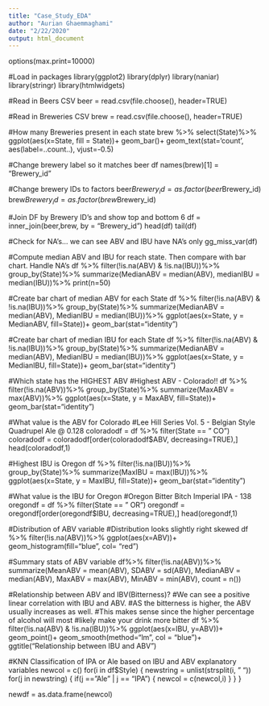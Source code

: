```yaml
---
title: "Case_Study_EDA"
author: "Aurian Ghaemmaghami"
date: "2/22/2020"
output: html_document
---
```


options(max.print=10000)

#Load in packages
library(ggplot2)
library(dplyr)
library(naniar)
library(stringr)
library(htmlwidgets)

#Read in Beers CSV
beer = read.csv(file.choose(), header=TRUE)

#Read in Breweries CSV
brew = read.csv(file.choose(), header=TRUE)

#How many Breweries present in each state
brew %>%
  select(State)%>%
  ggplot(aes(x=State, fill = State))+
  geom_bar()+
  geom_text(stat='count', aes(label=..count..), vjust=-0.5)


#Change brewery label so it matches beer df
names(brew)[1] = "Brewery_id"

#Change brewery IDs to factors
beer$Brewery_id = as.factor(beer$Brewery_id)
brew$Brewery_id = as.factor(brew$Brewery_id)

#Join DF by Brewery ID's and show top and bottom 6
df = inner_join(beer,brew, by = "Brewery_id")
head(df)
tail(df)

#Check for NA's... we can see ABV and IBU have NA's only
gg_miss_var(df)

#Compute median ABV and IBU for reach state. Then compare with bar chart. Handle NA's
df %>%
  filter(!is.na(ABV) & !is.na(IBU))%>%
  group_by(State)%>%
  summarize(MedianABV = median(ABV), medianIBU = median(IBU))%>%
  print(n=50)

#Create bar chart of median ABV for each State
df %>%
  filter(!is.na(ABV) & !is.na(IBU))%>%
  group_by(State)%>%
  summarize(MedianABV = median(ABV), MedianIBU = median(IBU))%>%
  ggplot(aes(x=State, y = MedianABV, fill=State))+
  geom_bar(stat="identity")
  
#Create bar chart of median IBU for each State
df %>%
  filter(!is.na(ABV) & !is.na(IBU))%>%
  group_by(State)%>%
  summarize(MedianABV = median(ABV), MedianIBU = median(IBU))%>%
  ggplot(aes(x=State, y = MedianIBU, fill=State))+
  geom_bar(stat="identity")

#Which state has the HIGHEST ABV
#Highest ABV - Colorado!!
df %>%
  filter(!is.na(ABV))%>%
  group_by(State)%>%
  summarize(MaxABV = max(ABV))%>%
  ggplot(aes(x=State, y = MaxABV, fill=State))+
  geom_bar(stat="identity")

#What value is the ABV for Colorado
#Lee Hill Series Vol. 5 - Belgian Style Quadrupel Ale @ 0.128
coloradodf = df %>% filter(State == " CO")
coloradodf = coloradodf[order(coloradodf$ABV, decreasing=TRUE),]
head(coloradodf,1)

#Highest IBU is Oregon
df %>%
  filter(!is.na(IBU))%>%
  group_by(State)%>%
  summarize(MaxIBU = max(IBU))%>%
  ggplot(aes(x=State, y = MaxIBU, fill=State))+
  geom_bar(stat="identity")

#What value is the IBU for Oregon
#Oregon Bitter Bitch Imperial IPA - 138
oregondf = df %>% filter(State == " OR")
oregondf = oregondf[order(oregondf$IBU, decreasing=TRUE),]
head(oregondf,1)

#Distribution of ABV variable
#Distribution looks slightly right skewed
df %>%
  filter(!is.na(ABV))%>%
  ggplot(aes(x=ABV))+
  geom_histogram(fill="blue", col= "red")
  
#Summary stats of ABV variable
df%>%
  filter(!is.na(ABV))%>%
  summarize(MeanABV = mean(ABV), SDABV = sd(ABV), MedianABV = median(ABV), MaxABV = max(ABV), MinABV = min(ABV), count = n())

#Relationship between ABV and IBV(Bitterness)?
#We can see a positive linear correlation with IBU and ABV.
#AS the bitterness is higher, the ABV usually increases as well.
#This makes sense since the higher percentage of alcohol will most
#likely make your drink more bitter
df %>%
  filter(!is.na(ABV) & !is.na(IBU))%>%
  ggplot(aes(x=IBU, y=ABV))+
  geom_point()+
  geom_smooth(method="lm", col = "blue")+
  ggtitle("Relationship between IBU and ABV")

#KNN Classification of IPA or Ale based on IBU and ABV explanatory variables
newcol = c()
for(i in df$Style)
  {
  newstring = unlist(strsplit(i, " "))
  for(j in newstring)
    {
    if(j == "Ale" | j == "IPA")
      {
      newcol = c(newcol,i)
      }
    }
  }

newdf = as.data.frame(newcol)
